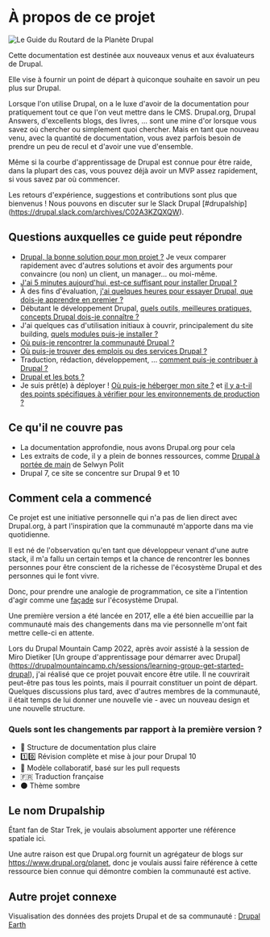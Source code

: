 # À propos de ce projet

![Le Guide du Routard de la Planète Drupal](/assets/images/docs/hitchhikers-guide-planet-drupal.jpg)

Cette documentation est destinée aux nouveaux venus et aux évaluateurs de Drupal.

Elle vise à fournir un point de départ à quiconque souhaite en savoir un peu plus sur Drupal.

Lorsque l'on utilise Drupal, on a le luxe d'avoir de la documentation pour pratiquement tout ce que l'on veut mettre dans le CMS.
Drupal.org, Drupal Answers, d'excellents blogs, des livres, ... sont une mine d'or lorsque vous savez où chercher ou simplement quoi chercher.
Mais en tant que nouveau venu, avec la quantité de documentation, vous avez parfois besoin de prendre un peu de recul et d'avoir une vue d'ensemble.

Même si la courbe d'apprentissage de Drupal est connue pour être raide, dans la plupart des cas, vous pouvez déjà avoir un MVP assez rapidement, si vous savez par où commencer.

Les retours d'expérience, suggestions et contributions sont plus que bienvenus ! Nous pouvons en discuter sur le Slack Drupal [#drupalship] (https://drupal.slack.com/archives/C02A3KZQXQW).

## Questions auxquelles ce guide peut répondre

- [Drupal, la bonne solution pour mon projet ?](/build/when-to-use-drupal) Je veux comparer rapidement avec d'autres solutions et avoir des arguments pour convaincre (ou non) un client, un manager... ou moi-même. 
- [J'ai 5 minutes aujourd'hui, est-ce suffisant pour installer Drupal ?](/build/installation#fast-local-installation)
- À des fins d'évaluation, [j'ai quelques heures pour essayer Drupal, que dois-je apprendre en premier ?](/build/concepts)
- Débutant le développement Drupal, [quels outils, meilleures pratiques, concepts Drupal dois-je connaître ?](/develop/toolkit-for-drupal-developers)
- J'ai quelques cas d'utilisation initiaux à couvrir, principalement du site building, [quels modules puis-je installer ?](/build/modules-themes-distributions)
- [Où puis-je rencontrer la communauté Drupal ?](/meet/events)
- [Où puis-je trouver des emplois ou des services Drupal ?](/work/work-with-drupal)
- Traduction, rédaction, développement, ... [comment puis-je contribuer à Drupal ?](/contribute/contribute-to-drupal)
- [Drupal et les bots ?](/build/ai)
- Je suis prêt(e) à déployer ! [Où puis-je héberger mon site ?](/deploy/drupal-hosting-for-evaluation-and-production) et [il y a-t-il des points spécifiques à vérifier pour les environnements de production ?](/deploy/production-checklist)

## Ce qu'il ne couvre pas

- La documentation approfondie, nous avons Drupal.org pour cela
- Les extraits de code, il y a plein de bonnes ressources, comme [Drupal à portée de main](https://selwynpolit.github.io/d9book/) de Selwyn Polit
- Drupal 7, ce site se concentre sur Drupal 9 et 10

## Comment cela a commencé

Ce projet est une initiative personnelle qui n'a pas de lien direct avec Drupal.org, à part l'inspiration que la communauté m'apporte dans ma vie quotidienne.

Il est né de l'observation qu'en tant que développeur venant d'une autre stack, il m'a fallu un certain temps et la chance de rencontrer les bonnes personnes pour être conscient de la richesse de l'écosystème Drupal et des personnes qui le font vivre.

Donc, pour prendre une analogie de programmation, ce site a l'intention d'agir comme une [façade](https://fr.wikipedia.org/wiki/Fa%C3%A7ade_(patron_de_conception)) sur l'écosystème Drupal.

Une première version a été lancée en 2017, elle a été bien accueillie par la communauté mais des changements dans ma vie personnelle m'ont fait mettre celle-ci en attente.

Lors du Drupal Mountain Camp 2022, après avoir assisté à la session de Miro Dietiker [Un groupe d'apprentissage pour démarrer avec Drupal] (https://drupalmountaincamp.ch/sessions/learning-group-get-started-drupal), j'ai réalisé que ce projet pouvait encore être utile. Il ne couvrirait peut-être pas tous les points, mais il pourrait constituer un point de départ. Quelques discussions plus tard, avec d'autres membres de la communauté, il était temps de lui donner une nouvelle vie - avec un nouveau design et une nouvelle structure.

### Quels sont les changements par rapport à la première version ?

- 📄 Structure de documentation plus claire
- 1️⃣0️⃣ Révision complète et mise à jour pour Drupal 10
- 🙌 Modèle collaboratif, basé sur les pull requests
- 🇫🇷 Traduction française
- 🌑 Thème sombre

## Le nom Drupalship

Étant fan de Star Trek, je voulais absolument apporter une référence spatiale ici.

Une autre raison est que Drupal.org fournit un agrégateur de blogs sur https://www.drupal.org/planet, donc je voulais aussi faire référence à cette ressource bien connue qui démontre combien la communauté est active.

## Autre projet connexe

Visualisation des données des projets Drupal et de sa communauté : [Drupal Earth](https://drupalearth.org/)

